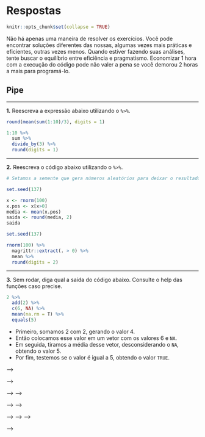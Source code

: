 # Respostas

```r
knitr::opts_chunk$set(collapse = TRUE)
```

Não há apenas uma maneira de resolver os exercícios. Você pode encontrar soluções diferentes das nossas, algumas vezes mais práticas e eficientes, outras vezes menos. Quando estiver fazendo suas análises, tente buscar o equilíbrio entre eficiência e pragmatismo. Economizar 1 hora com a execução do código pode não valer a pena se você demorou 2 horas a mais para programá-lo.

## Pipe

--------------------------------------------------------------------------------

**1.** Reescreva a expressão abaixo utilizando o `%>%`.

```r
round(mean(sum(1:10)/3), digits = 1)

1:10 %>%
  sum %>%
  divide_by(3) %>%
  round(digits = 1)
```

--------------------------------------------------------------------------------

**2.** Reescreva o código abaixo utilizando o `%>%`.

```r
# Setamos a semente que gera números aleatórios para deixar o resultado reprodutível

set.seed(137)

x <- rnorm(100)
x.pos <- x[x>0]
media <- mean(x.pos)
saida <- round(media, 2)
saida
```


```r
set.seed(137)

rnorm(100) %>%
  magrittr::extract(. > 0) %>%
  mean %>%
  round(digits = 2)
```

--------------------------------------------------------------------------------

**3.** Sem rodar, diga qual a saída do código abaixo. Consulte o help das funções caso precise.

```r
2 %>%
  add(2) %>%
  c(6, NA) %>%
  mean(na.rm = T) %>%
  equals(5)
```

- Primeiro, somamos 2 com 2, gerando o valor 4.
- Então colocamos esse valor em um vetor com os valores 6 e `NA`.
- Em seguida, tiramos a média desse vetor, desconsiderando o `NA`, obtendo o valor 5.
- Por fim, testemos se o valor é igual a 5, obtendo o valor `TRUE`.

<!-- ## R básico -->

<!-- **1.** Calcule o número de ouro no R. -->

<!-- Dica: o número de ouro é dado pela expressão $\frac{1 + \sqrt{5}}{2}$. -->

<!-- **Resposta:** -->

<!-- ```{r eval=FALSE} -->
<!-- (1 + sqrt(5))/2 -->
<!-- ``` -->



<!-- -------------------------------------------------------------------------------- -->

<!-- **2.** Qual o resultado da divisão de 1 por 0 no R? E de -1 por 0? -->

<!-- **Resposta:** -->

<!-- Infinito e -Infinito. -->

<!-- ```{r} -->
<!-- 1/0 -->
<!-- -1/0 -->
<!-- ``` -->

<!-- -------------------------------------------------------------------------------- -->

<!-- **3.** Quais as diferenças entre `NaN`, `NULL`, `NA` e `Inf`? Digite expressões que retornam cada um desses resultados. -->

<!-- **Resposta:** -->

<!-- ```{r} -->
<!-- # NaN é o resultado de uma operação matemática inválida.  -->
<!-- # Significa Not A Number. -->

<!-- 0/0 -->
<!-- ``` -->


<!-- ```{r eval=FALSE} -->
<!-- # NULL é o vazio do R. É como se o objeto não existisse. -->

<!-- NULL -->
<!-- a = NULL -->
<!-- ``` -->


<!-- ```{r } -->
<!-- # veja que um vetor, mesmo sem elementos não é NULL -->

<!-- is.null(integer(length = 0))  -->

<!-- # NA é uma constante lógica do R. Siginifica Not Availlable.  -->
<!-- # NA pode ser convertido para quase todos os tipos de vetores do R.  -->
<!-- # É usado principalmente para indicar valores faltantes. -->

<!-- NA -->
<!-- as.numeric(c("1", "2", "a")) -->

<!-- # Inf é significa infinito. É o resultado de operações matemáticas  -->
<!-- # cujo limite é infinito. -->

<!-- 1/0 -->
<!-- 1/Inf -->
<!-- ``` -->

<!-- -------------------------------------------------------------------------------- -->

<!-- **4.** Sem rodar o código, calcule o que a expressão `5 + 3 * 10 %/% 3 == 15` vai resultar no R. Em seguida, apenas utilizando parênteses, faço a expressão retornar o valore contrário (i.e., se originariamente for `TRUE`, faça retornar `FALSE`). -->

<!-- **Resposta:** -->

<!-- O resultado da parte esquerda é 14, por isso a expressão retornará `FALSE`. Para fazê-la retornar `TRUE`, basta colocar parênteses em volta de `3 * 10`. -->

<!-- ```{r} -->
<!-- 5 + (3 * 10) %/% 3 == 15 -->
<!-- ``` -->

<!-- -------------------------------------------------------------------------------- -->

<!-- **5.** Por que o código abaixo retorna erro? Arrume o código para retornar o valor `TRUE`. -->

<!-- ```{r, eval = FALSE} -->
<!-- x <- 4 -->
<!-- if(x = 4) { -->
<!--   TRUE -->
<!-- } -->
<!-- ``` -->

<!-- **Resposta:** -->

<!-- A expressão `x = 4` está tentando atribuir o valor 4 ao objeto `x` dentro do if, o que não é permitido pois o controlador `if` só aceita valores lógicos. Para corrigir o código e fazê-lo retornar `TRUE`, basta trocar `=` por `==`. -->

<!-- ```{r} -->
<!-- x <- 4 -->
<!-- if(x == 4) { -->
<!--   TRUE -->
<!-- } -->
<!-- ``` -->

<!-- -------------------------------------------------------------------------------- -->

<!-- **6.** Usando `if` e `else`, escreva um código que retorne a string "número" caso o objeto `x` seja da classe `numeric` ou `integer`; a string "palavra" caso o objeto seja da classe `character`; e `NULL` caso contrário. -->

<!-- **Resposta:** -->

<!-- ```{r} -->
<!-- x <- 1 -->
<!-- # x <- 1L -->
<!-- # x <- "1" -->

<!-- if(is.numeric(x)) { -->
<!--   "número" -->
<!-- } else if(is.character(x)) { -->
<!--   "palavra" -->
<!-- } else {  -->
<!--   NULL -->
<!-- } -->

<!-- ``` -->

<!-- Note que a função `is.numeric()` retorna `TRUE` para as classes `integer` e `numeric`. -->

<!-- -------------------------------------------------------------------------------- -->

<!-- **7.** Use o `for` para retornar o valor mínimo do seguinte vetor: `vetor <- c(4, 2, 1, 5, 3)`. Modifique o seu código para receber vetores de qualquer tamanho. -->

<!-- **Resposta:** -->

<!-- ```{r} -->

<!-- vetor <- c(4, 2, 1, 5, 3) -->
<!-- minimo <- Inf -->

<!-- for(i in 1:5) { -->

<!--   if(minimo > vetor[i]) { -->
<!--     minimo <- vetor[i] -->
<!--   } -->

<!-- } -->

<!-- minimo -->

<!-- # Para qualquer vetor -->

<!-- for(i in 1:length(vetor)) { -->

<!--   if(minimo > vetor[i]) { -->
<!--     minimo <- vetor[i] -->
<!--   } -->

<!-- } -->

<!-- minimo -->

<!-- ``` -->

<!-- **Lembrete**: o R já possui a função `min()` para calcular o mínimo de um conjunto de valores. -->

<!-- -------------------------------------------------------------------------------- -->

<!-- **8.** Usando apenas `for` e a função `length()`, construa uma função que calcule a média de um vetor número qualquer. Construa uma condição para a função retornar `NULL` caso o vetor não seja numérico. -->

<!-- **Resposta:** -->

<!-- ```{r} -->
<!-- media <- function(x) { -->

<!--   i <- 1 -->
<!--   tamanho <- length(x) -->
<!--   soma <- 0 -->

<!--   for(i in 1:tamanho){ -->
<!--     soma <- soma + x[i] -->
<!--   } -->

<!--   return(soma/tamanho) -->
<!-- } -->

<!-- media(1:3) -->
<!-- ``` -->

<!-- -------------------------------------------------------------------------------- -->

<!-- **9.** Rode `help(runif)` para descobrir o que a função `runif()` faz. Em seguida, use-a para escrever uma função que retorne um número aleatório inteiro entre 0 e 10 (0 e 10 inclusive). -->

<!-- **Resposta:** -->

<!-- A função `runif()` gera números reais aleatórios entre um valor mínimo e um valor máximo. -->

<!-- ```{r} -->
<!-- alea <- function() { -->

<!--   x <- runif(n = 1, min = 0, max = 10) -->
<!--   x <- round(x) -->

<!--   return(x) -->
<!-- } -->

<!-- alea() -->
<!-- ``` -->

<!-- Veja que construímos uma função sem argumentos. Podemos generalizá-la incluindo os argumentos da função `runif()`. -->

<!-- ```{r} -->
<!-- alea <- function(n, min, max) { -->

<!--   x <- runif(n = n, min = min, max = max) -->
<!--   x <- round(x) -->

<!--   return(x) -->
<!-- } -->

<!-- alea(2, 2, 5) -->
<!-- alea(5, 100, 105) -->
<!-- ``` -->

<!-- Observe que não há problema em usar os mesmos nomes para os argumentos. Isso se deve aos *environments*.  -->

<!-- -------------------------------------------------------------------------------- -->

<!-- **10.** Rode `help(sample)` para descobrir o que a função `sample()` faz. Em seguida, use-a para escrever uma função que escolha uma linha aleatoriamente de uma matriz e devolva os seus valores. -->

<!-- **Resposta:** -->

<!-- ```{r} -->
<!-- matriz <- matrix(runif(20), nrow = 5, ncol = 4) -->

<!-- linha_alea <- function(matriz) { -->

<!--   x <- 1:nrow(matriz) -->

<!--   linha <- sample(x, size = 1) -->

<!--   return(matriz[linha,]) -->
<!-- } -->

<!-- matriz -->
<!-- linha_alea(matriz) -->
<!-- ``` -->

<!-- -------------------------------------------------------------------------------- -->

<!-- <!-- **11.** Rode `help(paste)` e `help(names)` para descobrir o que as funções `paste()` e `names()` fazem. Em seguida, use-as para escrever um código para gerar a fórmula `mpg ~ cyl + disp + hp + drat + wt + qsec + vs + am + gear + carb` a partir do data frame `mtcars`. --> -->

<!-- <!-- **Resposta:** --> -->

<!-- <!-- ```{r} --> -->
<!-- <!-- variaveis <- names(mtcars) --> -->

<!-- <!-- esq <- "mpg ~ " --> -->
<!-- <!-- dir <- paste(variaveis[-1], collapse = " + ") --> -->

<!-- <!-- formula <- paste0(esq, dir) --> -->
<!-- <!-- as.formula(formula) --> -->
<!-- <!-- ``` --> -->

<!-- <!-- Observe que a função `paste0()` é equivalente à função `paste()` com o argumento `sep = ""`. --> -->

